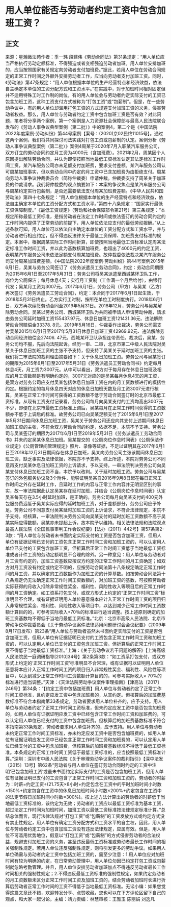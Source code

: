 # 用人单位能否与劳动者约定工资中包含加班工资？
## 正文
来源：星瀚微法苑作者：季一玮 段建伟《劳动合同法》第31条规定：“用人单位应当严格执行劳动定额标准，不得强迫或者变相强迫劳动者加班。用人单位安排加班的，应当按照国家有关规定向劳动者支付加班费。”据此，若用人单位在劳动合同规定的正常工作时间之外额外安排劳动者工作，应当向劳动者支付加班工资。同时，《劳动法》第47条规定：“用人单位根据本单位的生产经营特点和经济效益，依法自主确定本单位的工资分配方式和工资水平。”在实践中，对于加班时间相对固定但并不适用特殊工时工作制的岗位，有的用人单位会与劳动者约定实际支付的工资已包含加班工资，这种工资支付方式被称为“打包工资”或“包薪制”。但是，在一些劳动争议中，有的用人单位却滥用打包工资的方式规避支付加班工资的义务，侵害劳动者权益。那么，用人单位与劳动者约定工资中包含加班工资是否有效？对此问题，笔者将分享两个案例，第一个案例是人力资源社会保障部与最高人民法院联合发布的《劳动人事争议典型案例（第二批）》中的案例4，第二个是《中国法院2022年度案例·劳动纠纷》第44号案例【案号：(2020)京02民终11015号】。通过这两个案例，我们将共同探讨司法实践对打包工资或包薪制的认定。案例分析《劳动人事争议典型案例（第二批）》案例4周某于2020年7月入职某汽车服务公司，双方订立的劳动合同约定月工资为4000元（含加班费）。2021年2月，周某因个人原因提出解除劳动合同，并认为即使按照当地最低工资标准认定其法定标准工作时间工资，某汽车服务公司亦未足额支付加班费，要求支付差额。某汽车服务公司认可周某加班事实，但以劳动合同中约定的月工资中已含加班费为由拒绝支付。周某向劳动人事争议仲裁委员会（简称仲裁委）申请仲裁。仲裁委支持了周某关于加班费的仲裁请求。我们将仲裁委的观点摘要如下：本案的争议焦点是某汽车服务公司与周某约定实行包薪制，是否还需要依法支付周某加班费差额。《中华人民共和国劳动法》第四十七条规定：“用人单位根据本单位的生产经营特点和经济效益，依法自主确定本单位的工资分配方式和工资水平。”第四十八条规定：“国家实行最低工资保障制度。”《最低工资规定》（劳动和社会保障部令第21号）第三条规定：“本规定所称最低工资标准，是指劳动者在法定工作时间或依法签订的劳动合同约定的工作时间内提供了正常劳动的前提下，用人单位依法应支付的最低劳动报酬。”从上述条款可知，用人单位可以依法自主确定本单位的工资分配方式和工资水平，并与劳动者进行相应约定，但不得违反法律关于最低工资保障、加班费支付标准的规定。本案中，根据周某实际工作时间折算，即使按照当地最低工资标准认定周某法定标准工作时间工资，并以此为基数核算加班费，也超出了4000元的约定工资，表明某汽车服务公司未依法足额支付周某加班费。故仲裁委依法裁决某汽车服务公司支付周某加班费差额。《中国法院2022年度案例·劳动纠纷》第44号案例2015年6月1日，吴某与劳务公司签订了《劳务派遣员工劳动合同》，约定：劳动合同期限为2015年6月1日至2017年5月31日；劳务公司将吴某派遣至西城某环卫队工作，岗位为公厕保洁；每月休息4天；实行月工资制（工作满一个月后给付），由银行代发；吴某月工资为3007元。2017年6月1日，劳务公司（甲方）与吴某（乙方）再次签订《劳务派遣员工劳动合同》，约定：本合同于2017年6月1日起生效，于2018年5月31日终止。乙方实行工时制，按所在单位工时制度执行。2018年6月1日，双方再次续签劳动合同至2019年5月31日。2018年12月，劳务公司与吴某解除劳动合同。吴某以劳务公司、西城某环卫队为共同被申请人申请劳动仲裁，请求由劳务公司延时加班工资155437.97元、休息日加班工资121431.36元、违法解除劳动合同赔偿金33378. 8元。2019年5月16日，仲裁委作出裁决，劳务公司需支付吴某2015年6月1日至2017年5月31日休息日加班工资42969.92元、违法解除劳动合同经济赔偿金27406. 47元，西城某环卫队承担连带责任。裁决后，吴某、劳务公司均不服，先后向法院起诉。经历一审、二审，北京市第二中级人民法院对吴某关于休息日加班工资的主张不予支持，但支持了吴某关于延时加班工资的主张。我们将二审法院的裁判理由摘要如下：关于休息日加班工资。劳务公司与吴某签订的期限为2015年6月1日至2017年5月31日《劳务派遣员工劳动合同书》约定每月休息4天，月工资为3007元。从中可以看出，双方对于每月存在休息日加班及相应的月工资数额是有明确约定的，3007元对应的是吴某每月休息4天的月工资，是双方对劳务公司应支付吴某包括休息日加班工资在内的月工资数额进行的概括性约定。根据约定的每月休息四天对应的休息日加班天数及月工资3007元进行核算，吴某在正常工作时间可获得的工资数额不低于劳动合同签订时的北京市最低工资标准。从现有工资支付记录看，劳务公司每月向吴某支付的工资均高出3007元不少，即便在北京市最低工资标准上调后，吴某每月在正常工作时间获得的工资数额亦不低于上调后的标准。故劳务公司已向吴某足额支付了2015年6月1日至2017年5月31日期间休息日加班工资，吴某关于劳务公司还应向其支付上述期间休息日加班工资的主张，不符合双方劳动合同的约定，依据不足，本院不予支持。劳务公司与吴某签订的期限为2017年6月1日至2019年5月31日《劳务派遣员工劳动合同书》并未约定吴某休息日加班。吴某提交的《公厕岗位作息时间表》《公厕保洁作业规定》《公厕管理间管理规定》照片、录像等证据，不足以证明其在2017年6月1日至2018年12月31日期间存在休息日加班，吴某向劳务公司主张该期间休息日加班工资，缺乏事实及法律依据，本院亦不予支持。综上所述，本院对劳务公司不同意再支付吴某休息日加班工资的上诉请求，予以支持。一审法院判决劳务公司向吴某支付休息日加班工资不当，本院予以改判。关于延时加班工资。劳务公司与吴某签订的外包服务协议及3个附件，能够证明吴某自2016年9月8日起在每日正常工作时间之外存在延时工作，且延时工作的内容与正常工作内容并无明显区别的事实，故一审法院据此认定吴某存在延时加班，并结合《公厕岗位作息时间表》认定吴某每天存在3.5小时延时加班，是正确的。劳务公司每月向吴某支付的400元外包服务费远低于吴某实际应得的延时加班工资，对于差额部分，劳务公司应予补足。劳务公司不同意支付吴某延时加班工资的上诉请求，不符合法律规定，本院不予支持。经核算，一审法院判决劳务公司向吴某支付的延时加班工资数额不高于吴某实际应得数额，吴某亦未提起上诉，故本院予以维持。相关法律法规和法院观点最高人民法院《全国民事审判工作会议纪要》【法办〔2011〕442号】第57条第2-3款：“用人单位与劳动者未书面约定实际支付的工资是否包含加班工资，但用人单位有证据证明已支付的工资包含正常工作时间工资和加班工资的，可以认定用人单位已支付的工资包含加班工资，但折算后正常工作时间工资低于当地最低工资标准或者计件工资的劳动定额明显不合理的除外。另一种意见：用人单位与劳动者对月工资有约定的，加班工资基数应按双方约定的正常工作时间的月工资确定；如双方对月工资没有约定或约定不明的，应按劳动合同法第十八条规定确定正常工作时间的月工资，并以确定的工资数额作为加班工资的计算基数。如按劳动合同法第十八条规定仍无法确定正常工作时间工资数额的，对加班工资的基数，可按照劳动者实际获得的月收入扣除非常规性奖金、福利性、风险性收入等项目后的正常工作时间的月工资确定。如工资系打包支付，或双方形式上约定的“正常工作时间工资”标准明显不合理，或有证据证明用人单位恶意将本应计入正常工作时间工资的项目归入非常规性奖金、福利性、风险性收入等项目中，以达到减少正常工作时间工资数额计算目的的，可参考实际收入*70％的标准进行适当调整。按上述原则确定的加班工资基数均不得低于当地月最低工资标准。”北京：北京市高级人民法院、北京市劳动争议仲裁委员会《关于劳动争议案件法律适用问题研讨会会议纪要》（2009年8月17日发布）第23条“用人单位与劳动者虽然未书面约定实际支付的工资是否包含加班工资，但用人单位有证据证明已支付的工资包含正常工作时间工资和加班工资的，可以认定用人单位已支付的工资包含加班工资。但折算后的正常工作时间工资不得低于当地最低工资标准。”上海：《关于劳动争议若干问题的解答》【上海高级人民法院民一庭调研指导[2010]34号】第2条第3款：“如工资系打包支付，或双方形式上约定的‘正常工作时间工资’标准明显不合常理，或有证据可以证明用人单位恶意将本应计入正常工作时间工资的项目归入非常规性奖金、福利性、风险性等项目中，以达到减少正常工作时间工资数额计算目的的，可参考实际收入× 70%的标准进行适当调整。”天津：《天津法院劳动争议案件审理指南》【津高法〔2017〕246号】第34条：“【约定工资中包括加班费】用人单位与劳动者约定了正常工作时间工资标准，且约定应发工资中包含加班费的，从其约定。但核算后的加班费基数标准不符合本指南第33条规定，劳动者要求用人单位补齐的，应予支持。用人单位与劳动者约定了正常工作时间工资标准，但未约定应发工资中是否包含加班费的，如用人单位有证据证明应发工资中已经包含正常工作时间工资和加班费的，可以认定用人单位已经支付的工资中包含加班费。但核算后的加班费基数标准不符合本指南第33条规定，劳动者要求用人单位补齐的，应予支持。用人单位与劳动者未约定正常工作时间工资标准，亦未约定应发工资中是否包含加班费的，如用人单位有证据证明应发工资中已经包含正常工作时间工资和加班费的，可以认定用人单位已经支付的工资中包含加班费，但核算后的加班费基数标准不得低于最低工资标准。本条规定的正常工作时间工资低于最低工资标准的，应当按照最低工资标准计算。”深圳：深圳市中级人民法院《关于审理劳动争议案件的裁判指引》【深中法发〔2015〕13号】第62条“劳动者与用人单位在签订劳动合同时约定的工资中注明‘已包含加班工资’或虽未书面约定实际支付的工资是否包含加班工资，但用人单位有证据证明已支付的工资包含了正常工作时间工资和加班工资的，劳动者的时薪为：时薪=约定工资÷(21.75天×8小时+约定包含在工资中的平时加班时间小时数×150%+约定包含在工资中的休息日加班时间小时数×200%+约定包含在工资中的法定节假日加班时间小时数×300%)。按上述方法计算出的劳动者的时薪低于当地最低工资标准的，该约定为无效；劳动者的工资应以最低工资标准为基本工资，超过法定工作时间为加班时间，加班工资以最低工资标准按法律规定标准计算。”总 结总体而言，现行法律法规对“打包工资”或“包薪制”的工资发放方式或约定方式没有禁止性规定，用人单位有确定工资分配方式和工资水平的自主权，因此，用人单位与劳动者约定工资中包含加班工资没有违反法律规定，应属有效。但是，用人单位不可滥用优势地位，假意以“打包工资”或“包薪制”的方式侵害劳动者的合法权益，规避支付加班工资的义务，甚至违反最低工资标准或劳动者最长工作时间的相关强制性规定。若用人单位违反强制性规定，则将引发更多的劳动争议。如果用人单位确需与劳动者约定工资中包括加班工资的，需至少注意：1.用人单位应对加班时间有较为明确的约定，在日常劳动管理中，用人单位勿因已约定打包工资或包薪制就忽略考勤管理。并且，用人单位安排劳动者加班加点不得违反劳动者最长工作时间相关的强制性规定；2.不得违反最低工资标准的强制性规定，如果约定劳动者的月工资数额未区分正常工作时间工资及加班工资的，结合劳动者加班时长进行折算后劳动者正常工作时间的工资不得低于当地最低工资标准。无讼小编：如果您觉得这篇文章还不错，欢迎转发分享、点赞收藏，您也可以在下方评论区留下自己的观点，和大家一起讨论。主编：靖力责编：林慧审核：王雅玉 陈丽娟 刘逸凡